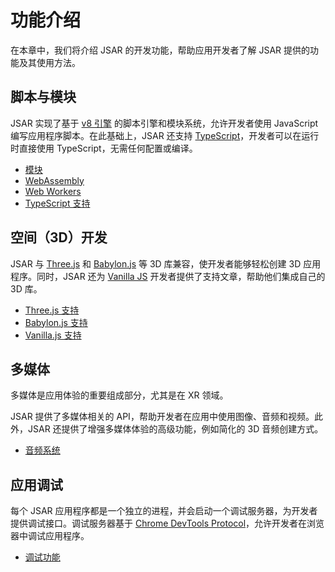 # 功能介绍

在本章中，我们将介绍 JSAR 的开发功能，帮助应用开发者了解 JSAR 提供的功能及其使用方法。

## 脚本与模块

JSAR 实现了基于 [v8 引擎][v8] 的脚本引擎和模块系统，允许开发者使用 JavaScript 编写应用程序脚本。在此基础上，JSAR 还支持 [TypeScript][]，开发者可以在运行时直接使用 TypeScript，无需任何配置或编译。

- [模块](./features/modules)
- [WebAssembly](./features/webassembly)
- [Web Workers](./features/web-workers)
- [TypeScript 支持](./features/typescript)

[v8]: https://v8.dev/
[TypeScript]: https://www.typescriptlang.org/

## 空间（3D）开发

JSAR 与 [Three.js][] 和 [Babylon.js][] 等 3D 库兼容，使开发者能够轻松创建 3D 应用程序。同时，JSAR 还为 [Vanilla JS][vanillajs] 开发者提供了支持文章，帮助他们集成自己的 3D 库。

- [Three.js 支持](./features/three)
- [Babylon.js 支持](./features/babylon)
- [Vanilla.js 支持](./features/vanillajs)

[Three.js]: https://threejs.org/
[Babylon.js]: https://www.babylonjs.com/
[vanillajs]: https://vanilla-js.com/

## 多媒体

多媒体是应用体验的重要组成部分，尤其是在 XR 领域。

JSAR 提供了多媒体相关的 API，帮助开发者在应用中使用图像、音频和视频。此外，JSAR 还提供了增强多媒体体验的高级功能，例如简化的 3D 音频创建方式。

- [音频系统](./features/audio)

## 应用调试

每个 JSAR 应用程序都是一个独立的进程，并会启动一个调试服务器，为开发者提供调试接口。调试服务器基于 [Chrome DevTools Protocol][cdp]，允许开发者在浏览器中调试应用程序。

- [调试功能](./features/debugging)

[cdp]: https://chromedevtools.github.io/devtools-protocol/
